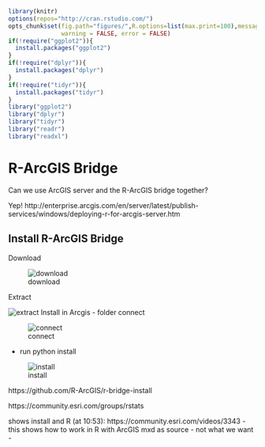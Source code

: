 ```r
library(knitr)
options(repos="http://cran.rstudio.com/")
opts_chunk$set(fig.path="figures/",R.options=list(max.print=100),message = FALSE,
               warning = FALSE, error = FALSE)
if(!require("ggplot2")){
  install.packages("ggplot2")
}
if(!require("dplyr")){
  install.packages("dplyr")
}
if(!require("tidyr")){
  install.packages("tidyr")
}
library("ggplot2")
library("dplyr")
library("tidyr")
library("readr")
library("readxl")
```

# R-ArcGIS Bridge

Can we use ArcGIS server and the R-ArcGIS bridge together?

Yep! http://enterprise.arcgis.com/en/server/latest/publish-services/windows/deploying-r-for-arcgis-server.htm

## Install R-ArcGIS Bridge

Download

![download](figures/bridge_download.jpg)

Extract

![extract](figures/bridge_extract.jpg)
Install in Arcgis
  - folder connect
  
  ![connect](figures/bridge_connect.jpg)
  
  - run python install
  
  ![install](figures/bridge_install.jpg)

https://github.com/R-ArcGIS/r-bridge-install

https://community.esri.com/groups/rstats

shows install and R (at 10:53): https://community.esri.com/videos/3343
 - this shows how to work in R with ArcGIS mxd as source - not what we want
 - 